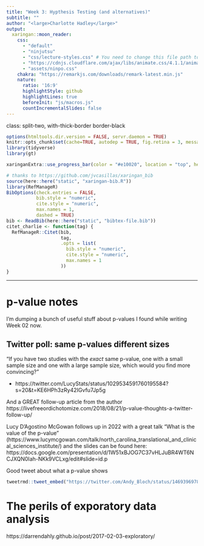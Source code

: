 ```yaml
---
title: "Week 3: Hypthesis Testing (and alternatives)"
subtitle: ""
author: "<large>Charlotte Hadley</large>"
output:
  xaringan::moon_reader:
    css: 
      - "default"
      - "ninjutsu"
      - "css/lecture-styles.css" # You need to change this file path to css/...
      - "https://cdnjs.cloudflare.com/ajax/libs/animate.css/4.1.1/animate.min.css"
      - "assets/ninpo.css"
    chakra: "https://remarkjs.com/downloads/remark-latest.min.js"
    nature:
      ratio: '16:9'
      highlightStyle: github
      highlightLines: true
      beforeInit: "js/macros.js"
      countIncrementalSlides: false
---
```


class: split-two, with-thick-border border-black

```r
options(htmltools.dir.version = FALSE, servr.daemon = TRUE)
knitr::opts_chunk$set(cache=TRUE, autodep = TRUE, fig.retina = 3, message = FALSE, warning = FALSE)
library(tidyverse)
library(gt)
```

```r
xaringanExtra::use_progress_bar(color = "#e10020", location = "top", height = "5px")

# thanks to https://github.com/jvcasillas/xaringan_bib
source(here::here("static", "xaringan-bib.R"))
library(RefManageR)
BibOptions(check.entries = FALSE, 
           bib.style = "numeric", 
           cite.style = "numeric", 
           max.names = 1,
           dashed = TRUE)
bib <- ReadBib(here::here("static", "bibtex-file.bib"))
citet_charlie <- function(tag) {
  RefManageR::Citet(bib,
                    tag,
                    .opts = list(
                      bib.style = "numeric",
                      cite.style = "numeric",
                      max.names = 1
                    ))
}
```

---

# p-value notes

I'm dumping a bunch of useful stuff about p-values I found while writing Week 02 now.

## Twitter poll: same p-values different sizes

"If you have two studies with the *exact* same p-value, one with a small sample size and one with a large sample size, which would you find more convincing?"

- https://twitter.com/LucyStats/status/1029534591760195584?s=20&t=KE6HPh3zRy42IGvfu7Jp5g

And a GREAT follow-up article from the author https://livefreeordichotomize.com/2018/08/21/p-value-thoughts-a-twitter-follow-up/

Lucy D’Agostino McGowan follows up in 2022 with a great talk "What is the value of the p-value" (https://www.lucymcgowan.com/talk/north_carolina_translational_and_clinical_sciences_institute/) and the slides can be found here: https://docs.google.com/presentation/d/1W51xBJOG7C37vHLJuBR4WT6NCJXQN0Iah-NKk9VCLxg/edit#slide=id.p

Good tweet about what a p-value shows

```r
tweetrmd::tweet_embed("https://twitter.com/Andy_Bloch/status/1469396978261913601?s=20&t=g3jbJvlH_ri3Qhjb4dq7qA")
```

# The perils of exporatory data analysis

https://darrendahly.github.io/post/2017-02-03-exploratory/








